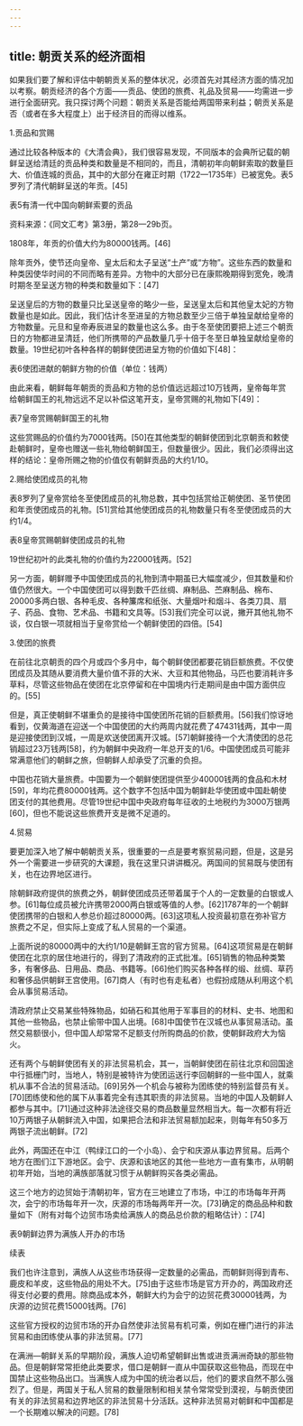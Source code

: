 ```yaml
---
---
---
```

title: 朝贡关系的经济面相
---



如果我们要了解和评估中朝朝贡关系的整体状况，必须首先对其经济方面的情况加以考察。朝贡经济的各个方面——贡品、使团的旅费、礼品及贸易——均需进一步进行全面研究。我只探讨两个问题：朝贡关系是否能给两国带来利益；朝贡关系是否（或者在多大程度上）出于经济目的而得以维系。

1.贡品和赏赐

通过比较各种版本的《大清会典》，我们很容易发现，不同版本的会典所记载的朝鲜呈送给清廷的贡品种类和数量是不相同的，而且，清朝初年向朝鲜索取的数量巨大、价值连城的贡品，其中的大部分在雍正时期（1722—1735年）已被宽免。表5罗列了清代朝鲜呈送的年贡。[45]



表5有清一代中国向朝鲜索要的贡品





资料来源：《同文汇考》第3册，第28—29b页。

1808年，年贡的价值大约为80000钱两。[46]

除年贡外，使节还向皇帝、皇太后和太子呈送“土产”或“方物”。这些东西的数量和种类因使华时间的不同而略有差异。方物中的大部分已在康熙晚期得到宽免，晚清时期冬至呈送方物的种类和数量如下：[47]



呈送皇后的方物的数量只比呈送皇帝的略少一些，呈送皇太后和其他皇太妃的方物数量也是如此。因此，我们估计冬至进呈的方物总数至少三倍于单独呈献给皇帝的方物数量。元旦和皇帝寿辰进呈的数量也这么多。由于冬至使团要把上述三个朝贡日的方物都进呈清廷，他们所携带的产品数量几乎十倍于冬至日单独呈献给皇帝的数量。19世纪初叶各种各样的朝鲜使团进呈方物的价值如下[48]：



表6使团进献的朝鲜方物的价值（单位：钱两）



由此来看，朝鲜每年朝贡的贡品和方物的总价值远远超过10万钱两，皇帝每年赏给朝鲜国王的礼物远远不足以补偿这笔开支，皇帝赏赐的礼物如下[49]：



表7皇帝赏赐朝鲜国王的礼物



这些赏赐品的价值约为7000钱两。[50]在其他类型的朝鲜使团到北京朝贡和敕使赴朝鲜时，皇帝也赠送一些礼物给朝鲜国王，但数量很少。因此，我们必须得出这样的结论：皇帝所赐之物的价值仅有朝鲜贡品的大约1/10。

2.赐给使团成员的礼物

表8罗列了皇帝赏给冬至使团成员的礼物总数，其中包括赏给正朝使团、圣节使团和年贡使团成员的礼物。[51]赏给其他使团成员的礼物数量只有冬至使团成员的大约1/4。



表8皇帝赏赐朝鲜使团成员的礼物



19世纪初叶的此类礼物的价值约为22000钱两。[52]

另一方面，朝鲜赠予中国使团成员的礼物到清中期虽已大幅度减少，但其数量和价值仍然很大。一个中国使团可以得到数千匹丝绸、麻制品、苎麻制品、棉布、20000多两白银、各种毛皮、各种簾席和纸张、大量烟叶和烟斗、各类刀具、扇子、药品、食物、艺术品、书籍和文具等。[53]我们完全可以说，撇开其他礼物不谈，仅白银一项就相当于皇帝赏给一个朝鲜使团的四倍。[54]

3.使团的旅费

在前往北京朝贡的四个月或四个多月中，每个朝鲜使团都要花销巨额旅费。不仅使团成员及其随从要消费大量价值不菲的大米、大豆和其他物品，马匹也要消耗许多草料，尽管这些物品在使团在北京停留和在中国境内行走期间是由中国方面供应的。[55]

但是，真正使朝鲜不堪重负的是接待中国使团所花销的巨额费用。[56]我们惊讶地看到，仅黄海道在迎送一个中国使团的大约两周内就花费了47431钱两，其中一周是迎接使团到汉城，一周是欢送使团离开汉城。[57]朝鲜接待一个大清使团的总花销超过23万钱两[58]，约为朝鲜中央政府一年总开支的1/6。中国使团成员可能非常满意他们的朝鲜之旅，但朝鲜人却承受了沉重的负担。

中国也花销大量旅费。中国要为一个朝鲜使团提供至少40000钱两的食品和木材[59]，年均花费80000钱两。这个数字不包括中国为朝鲜赴华使团或中国赴朝使团支付的其他费用。尽管19世纪中国中央政府每年征收的土地税约为3000万银两[60]，但也不能说这些旅费开支是微不足道的。

4.贸易

要更加深入地了解中朝朝贡关系，很重要的一点是要考察贸易问题，但是，这是另外一个需要进一步研究的大课题，我在这里只讲讲概况。两国间的贸易既与使团有关，也在边界地区进行。

除朝鲜政府提供的旅费之外，朝鲜使团成员还带着属于个人的一定数量的白银或人参。[61]每位成员被允许携带2000两白银或等值的人参。[62]1787年的一个朝鲜使团携带的白银和人参总价超过80000两。[63]这项私人投资最初意在弥补官方旅费之不足，但实际上变成了私人贸易的一个渠道。

上面所说的80000两中的大约1/10是朝鲜王宫的官方贸易。[64]这项贸易是在朝鲜使团在北京的居住地进行的，得到了清政府的正式批准。[65]销售的物品种类繁多，有奢侈品、日用品、商品、书籍等。[66]他们购买各种各样的缎、丝绸、草药和奢侈品供朝鲜王宫使用。[67]商人（有时也有走私者）也假扮成随从利用这个机会从事贸易活动。

清政府禁止交易某些特殊物品，如硝石和其他用于军事目的的材料、史书、地图和其他一些物品，也禁止偷带中国人出境。[68]中国使节在汉城也从事贸易活动。虽然交易额很小，但中国人却常常不足额支付所购商品的价款，使朝鲜政府大为恼火。

还有两个与朝鲜使团有关的非法贸易机会，其一，当朝鲜使团在前往北京和回国途中行抵栅门时，当地人，特别是被特许为使团运送行李回朝鲜的一些中国人，就乘机从事不合法的贸易活动。[69]另外一个机会与被称为团练使的特别监督员有关。[70]团练使和他的属下从事着完全有违其职责的非法贸易。当地的中国人及朝鲜人都参与其中。[71]通过这种非法途径交易的商品数量显然相当大。每一次都有将近10万两银子从朝鲜流入中国，如果把合法和非法贸易额加起来，则每年有50多万两银子流出朝鲜。[72]

此外，两国还在中江（鸭绿江口的一个小岛）、会宁和庆源从事边界贸易。后两个地方在图们江下游地区。会宁、庆源和该地区的其他一些地方一直有集市，从明朝初年开始，当地的满族部落就习惯于从朝鲜购买各类必需品。

这三个地方的边贸始于清朝初年，官方在三地建立了市场，中江的市场每年开两次，会宁的市场每年开一次，庆源的市场每两年开一次。[73]确定的商品品种和数量如下（附有对每个边贸市场卖给满族人的商品总价款的粗略估计）：[74]



表9朝鲜边界为满族人开办的市场





续表



我们也许注意到，满族人从这些市场获得一定数量的必需品，而朝鲜则得到青布、鹿皮和羊皮，这些物品的用处不大。[75]由于这些市场是官方开办的，两国政府还得支付必要的费用。除商品成本外，朝鲜大约为会宁的边贸花费30000钱两，为庆源的边贸花费15000钱两。[76]

这些官方授权的边贸市场的开办自然使非法贸易有机可乘，例如在栅门进行的非法贸易和由团练使从事的非法贸易。[77]

在满洲—朝鲜关系的早期阶段，满族人迫切希望朝鲜出售或进贡满洲奇缺的那些物品。但是朝鲜常常拒绝此类要求，借口是朝鲜一直从中国获取这些物品，而现在中国禁止这些物品出口。当满族人成为中国的统治者以后，他们的要求自然不那么强烈了。但是，两国关于私人贸易的数量限制和相关禁令常常受到漠视，与朝贡使团有关的非法贸易和边界地区的非法贸易十分活跃。这种非法贸易对朝鲜和中国都是一个长期难以解决的问题。[78]